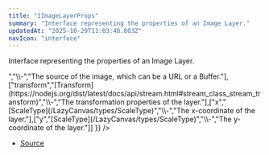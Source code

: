 ```yaml
---
title: "IImageLayerProps"
summary: "Interface representing the properties of an Image Layer."
updatedAt: "2025-10-29T11:03:48.803Z"
navIcon: "interface"
---
```



Interface representing the properties of an Image Layer.

<Table data={{ headers: [{"content":"Property","key":"property","sortable":true},{"content":"Type","key":"type","sortable":true},{"content":"Value","key":"value","sortable":true},{"content":"Description","key":"description"}], rows: [["centring","[AnyCentring](/LazyCanvas/types/AnyCentring)","\\-","The centring type of the layer."],["filter","[string](https://developer.mozilla.org/en-US/docs/Web/JavaScript/Reference/Global_Objects/String)","\\-","The filter effects applied to the layer."],["globalComposite","[AnyGlobalCompositeOperation](/LazyCanvas/types/AnyGlobalCompositeOperation)","\\-","The global composite operation applied to the layer."],["opacity","[number](https://developer.mozilla.org/en-US/docs/Web/JavaScript/Reference/Global_Objects/Number)","\\-","The opacity of the layer, ranging from 0 to 1."],["shadow","\\{\n  blur: number,\n  color: string,\n  offsetX: number,\n  offsetY: number\n}","\\-","The shadow properties of the layer."],["size","\\{\n  height: ScaleType,\n  radius: \\{\n  all: undefined \\| ScaleType,\n  leftBottom: undefined \\| ScaleType,\n  leftTop: undefined \\| ScaleType,\n  rightBottom: undefined \\| ScaleType,\n  rightTop: undefined \\| ScaleType\n},\n  width: ScaleType\n}","\\-","The size of the image, including width, height, and radius."],["src","string \\| Buffer\\<ArrayBufferLike\\>","\\-","The source of the image, which can be a URL or a Buffer."],["transform","[Transform](https://nodejs.org/dist/latest/docs/api/stream.html#stream_class_stream_transform)","\\-","The transformation properties of the layer."],["x","[ScaleType](/LazyCanvas/types/ScaleType)","\\-","The x-coordinate of the layer."],["y","[ScaleType](/LazyCanvas/types/ScaleType)","\\-","The y-coordinate of the layer."]] }} />


- [Source](https://github.com/NMMTY/LazyCanvas/blob/e5b83021346e886d435469de8abb93654e0fb45d/packages/lazycanvas/src/structures/components/ImageLayer.ts#L35)